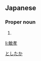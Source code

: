 ==Japanese==
{{ja-kanjitab|敏|孝}}

===Proper noun===
{{ja-pos|proper|としたか}}

# {{given name|male|lang=ja}}

[[Category:Japanese male given names|としたか]]

[[li:敏孝]]
